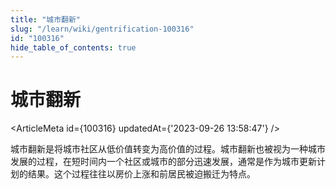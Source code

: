 ```yaml
---
title: "城市翻新"
slug: "/learn/wiki/gentrification-100316"
id: "100316"
hide_table_of_contents: true
---
```



# 城市翻新

<ArticleMeta id={100316} updatedAt={'2023-09-26 13:58:47'} />
<div className='border-solid border-b border-t-0 my-4 border-[var(--ifm-color-gray-300)]' />

城市翻新是将城市社区从低价值转变为高价值的过程。城市翻新也被视为一种城市发展的过程，在短时间内一个社区或城市的部分迅速发展，通常是作为城市更新计划的结果。这个过程往往以房价上涨和前居民被迫搬迁为特点。
